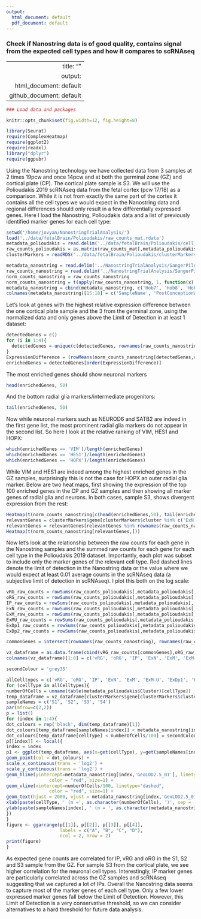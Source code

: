```yaml
---
output:
  html_document: default
  pdf_document: default
---
```

### Check if Nanostring data is of good quality, contains signal from the expected cell types and how it compares to scRNAseq

---
  title: ""
output:
  html_document: default
github_document: default
---
  
```r
### Load data and packages

knitr::opts_chunk$set(fig.width=12, fig.height=8) 

```


```r
library(Seurat)
require(ComplexHeatmap)
require(ggplot2)
require(readxl)
library("dplyr")
require(ggpubr)
```

Using the Nanostring technology we have collected data from 3 samples at 2 times 19pcw and once 14pcw and at both the germinal zone (GZ) and cortical plate (CP). The cortical plate sample is S3. We will use the Polioudakis 2019 scRNAseq data from the fetal cortex (pcw 17/18) as a comparison. While it is not from exactly the same part of the cortex it contains all the cell types we would expect in the Nanostring data and regional differences should only result in a few differentially expressed genes. Here I load the Nanostring, Polioudakis data and a list of previously identified marker genes for each cell type:

```r
setwd('/home/jovyan/NanostringTrialAnalysis/')
load('../data/fetalBrain/Polioudakis/raw_counts_mat.rdata')
metadata_polioudakis = read.delim('../data/fetalBrain/Polioudakis/cell_metadata.csv', sep = ',')
raw_counts_polioudakis = as.matrix(raw_counts_mat[,metadata_polioudakis$Cell])
clusterMarkers = readRDS('../data/fetalBrain/Polioudakis/clusterMarkers.rds')

metadata_nanostring = read.delim('../NanostringTrialAnalysis/SangerPilot_SegmentProperties.txt')
raw_counts_nanostring = read.delim('../NanostringTrialAnalysis/SangerPilot_TargetCountMatrix.txt', row.names = 1)
norm_counts_nanostring = raw_counts_nanostring
norm_counts_nanostring = t(apply(raw_counts_nanostring, 1, function(x) x/metadata_nanostring[,'NormFactorQ3']))
metadata_nanostring = cbind(metadata_nanostring, c('Hob7', 'Hob8', 'Hob8', 'Hob5'), c('19pcw', '19pcw', '19pcw', '14pcw'), c('GZ', 'GZ', 'CP', 'GZ'), c(689, 778, 768, 711)) 
colnames(metadata_nanostring)[15:18] = c('SampleName', 'PostConceptionWeek', 'AnatomicalLocation', 'NumberOfNuclei')
```

Let's look at genes with the highest relative expression difference between the one cortical plate sample and the 3 from the germinal zone, using the normalized data and only genes above the Limit of Detection in at least 1 dataset:

```r
detectedGenes = c()
for (i in 1:4){
  detectedGenes = unique(c(detectedGenes, rownames(raw_counts_nanostring)[raw_counts_nanostring[,i] > metadata_nanostring[i,'GeoLOD2.5_01']])) 
}
ExpressionDifference = (rowMeans(norm_counts_nanostring[detectedGenes,c(1,2,4)]) - norm_counts_nanostring[detectedGenes,3])/norm_counts_nanostring[detectedGenes,3]
enrichedGenes = detectedGenes[order(ExpressionDifference)]
```
The most enriched genes should show neuronal markers

```r

head(enrichedGenes, 50)
```

And the bottom radial glia markers/intermediate progenitors:

```r
tail(enrichedGenes, 50)
```

Now while neuronal markers such as NEUROD6 and SATB2 are indeed in the first gene list, the most prominent radial glia markers do not appear in the second list. So here I look at the relative ranking of VIM, HES1 and HOPX:


```r
which(enrichedGenes == 'VIM')/length(enrichedGenes)
which(enrichedGenes == 'HES1')/length(enrichedGenes)
which(enrichedGenes == 'HOPX')/length(enrichedGenes)
```

While VIM and HES1 are indeed among the highest enriched genes in the GZ samples, surprisingly this is not the case for HOPX an outer radial glia marker. Below are two heat maps, first showing the expression of the top 100 enriched genes in the CP and GZ samples and then showing all marker genes of radial glia and neurons. In both cases, sample S3, shows divergent expression from the rest:

```r

Heatmap(t(norm_counts_nanostring[c(head(enrichedGenes,50), tail(enrichedGenes,50)),]))
relevantGenes = clusterMarkers$gene[clusterMarkers$cluster %in% c('ExN', 'ExM', 'ExM', 'ExM-U', 'ExDp1', 'ExDp2')]
relevantGenes = relevantGenes[relevantGenes %in% rownames(raw_counts_nanostring)]
Heatmap(t(norm_counts_nanostring[relevantGenes,]))

```


Now let's look at the relationship between the raw counts for each gene in the Nanostring samples and the summed raw counts for each gene for each cell type in the Polioudakis 2019 dataset. Importantly, each plot was subset to include only the marker genes of the relevant cell type. Red dashed lines denote the limit of detection in the Nanostring data or the value where we would expect at least 0.01 average counts in the scRNAseq data (a subjective limit of detection in scRNAseq). I plot this both on the log scale:

```r

vRG_raw_counts = rowSums(raw_counts_polioudakis[,metadata_polioudakis[,'Cluster'] == 'vRG'])
oRG_raw_counts = rowSums(raw_counts_polioudakis[,metadata_polioudakis[,'Cluster'] == 'oRG'])
IP_raw_counts = rowSums(raw_counts_polioudakis[,metadata_polioudakis[,'Cluster'] == 'IP'])
ExN_raw_counts = rowSums(raw_counts_polioudakis[,metadata_polioudakis[,'Cluster'] == 'ExN'])
ExM_raw_counts = rowSums(raw_counts_polioudakis[,metadata_polioudakis[,'Cluster'] == 'ExM'])
ExMU_raw_counts = rowSums(raw_counts_polioudakis[,metadata_polioudakis[,'Cluster'] == 'ExM-U'])
ExDp1_raw_counts = rowSums(raw_counts_polioudakis[,metadata_polioudakis[,'Cluster'] == 'ExDp1'])
ExDp2_raw_counts = rowSums(raw_counts_polioudakis[,metadata_polioudakis[,'Cluster'] == 'ExDp2'])

commonGenes = intersect(rownames(raw_counts_nanostring), rownames(raw_counts_polioudakis))

vz_dataframe = as.data.frame(cbind(vRG_raw_counts[commonGenes],oRG_raw_counts[commonGenes],IP_raw_counts[commonGenes],ExN_raw_counts[commonGenes],ExM_raw_counts[commonGenes],ExMU_raw_counts[commonGenes],ExDp1_raw_counts[commonGenes],ExDp2_raw_counts[commonGenes], raw_counts_nanostring[commonGenes,]))
colnames(vz_dataframe)[1:8] = c('vRG', 'oRG', 'IP', 'ExN', 'ExM', 'ExM-U', 'ExDp1', 'ExDp2')

secondColour = 'grey35'

allCelltypes = c('vRG', 'oRG', 'IP', 'ExN', 'ExM', 'ExM-U', 'ExDp1', 'ExDp2')
for (cellType in allCelltypes){
numberOfCells = unname(table(metadata_polioudakis$Cluster)[cellType])
temp_dataframe = vz_dataframe[clusterMarkers$gene[clusterMarkers$cluster == cellType],]
sampleNames = c('S1', 'S2', 'S3', 'S4')
par(mfrow=c(2,2))
p = list()
for (index in 1:4){
dot_colours = rep('black', dim(temp_dataframe)[1])
dot_colours[temp_dataframe[sampleNames[index]] < metadata_nanostring[index,'GeoLOD2.5_01']] = secondColour
dot_colours[temp_dataframe[cellType] < numberOfCells/100] = secondColour
p[[index]] <- local({
index = index
p1 <- ggplot(temp_dataframe, aes(x=get(cellType), y=get(sampleNames[index]))) + 
geom_point(col = dot_colours) + 
scale_x_continuous(trans = 'log2') +
scale_y_continuous(trans = 'log2') +
geom_hline(yintercept=metadata_nanostring[index,'GeoLOD2.5_01'], linetype="dashed", 
                color = "red", size=1) +
geom_vline(xintercept=numberOfCells/100, linetype="dashed", 
                color = "red", size=1) +
geom_text(hjust = 2000, vjust = metadata_nanostring[index,'GeoLOD2.5_01'], label = 'LoD') +
xlab(paste(cellType, ' (n =', as.character(numberOfCells), ')', sep = '')) + 
ylab(paste(sampleNames[index], ' (n = ', as.character(metadata_nanostring[index, 'NumberOfNuclei']), ')', sep = ''))
})
}
figure <- ggarrange(p[[1]], p[[2]], p[[3]], p[[4]],
                    labels = c("A", "B", "C", "D"),
                    ncol = 2, nrow = 2)
print(figure)
}
```

As expected gene counts are correlated for IP, vRG and oRG in the S1, S2 and S3 sample from the GZ. For sample S3 from the cortical plate, we see higher correlation for the neuronal cell types. Interestingly, IP marker genes are particularly correlated across the GZ samples and scRNAseq suggesting that we captured a lot of IPs. Overall the Nanostring data seems to capture most of the marker genes of each cell type. Only a few lower expressed marker genes fall below the Limit of Detection. However, this Limit of Detection is a very conservative threshold, so we can consider alternatives to a hard threshold for future data analysis.

